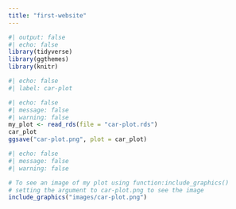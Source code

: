 ```yaml
---
title: "first-website"
---
```



```r
#| output: false 
#| echo: false
library(tidyverse)
library(ggthemes)
library(knitr)
```



```r
#| echo: false 
#| label: car-plot
```

```r
#| echo: false
#| message: false
#| warning: false
my_plot <- read_rds(file = "car-plot.rds")
car_plot
ggsave("car-plot.png", plot = car_plot)
```



```r
#| echo: false
#| message: false
#| warning: false

# To see an image of my plot using function:include_graphics()
# setting the argument to car-plot.png to see the image
include_graphics("images/car-plot.png")
```






